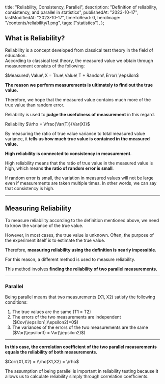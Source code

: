 
  title: "Reliability, Consistency, Parallel",
  description:
    "Definition of reliability, consistency, and parallel in statistics",
  publishedAt: "2023-10-17",
  lastModifiedAt: "2023-10-17",
  timeToRead: 0,
  heroImage: "/contents/reliability/1.png",
  tags: ["statistics"],
};

## What is Reliability?

Reliability is a concept developed from classical test theory in the field of education.  
According to classical test theory, the measured value we obtain through measurement consists of the following:

$Measured\ Value\ X = True\ Value\ T + Random\ Error\ \\epsilon$

**The reason we perform measurements is ultimately to find out the true value.**

Therefore, we hope that the measured value contains much more of the true value than random error.

Reliability is used to **judge the usefulness of measurement** in this regard.

Reliability $\\rho = \\frac{Var(T)}{Var(X)}$

By measuring the ratio of true value variance to total measured value variance, it **tells us how much true value is contained in the measured value.**

**High reliability is connected to consistency in measurement.**

High reliability means that the ratio of true value in the measured value is high, which means **the ratio of random error is small**.

If random error is small, the variation in measured values will not be large even if measurements are taken multiple times. In other words, we can say that consistency is high.

---

## **Measuring Reliability**

To measure reliability according to the definition mentioned above, we need to know the variance of the true value.

However, in most cases, the true value is unknown. Often, the purpose of the experiment itself is to estimate the true value.

Therefore, **measuring reliability using the definition is nearly impossible.**

For this reason, a different method is used to measure reliability.

This method involves **finding the reliability of two parallel measurements.**

---

### **Parallel**

Being parallel means that two measurements (X1, X2) satisfy the following conditions:

1.  The true values are the same (T1 = T2)
2.  The errors of the two measurements are independent ($Cov(\\epsilon1,\\epsilon2)=0$)
3.  The variances of the errors of the two measurements are the same ($Var(\\epsilon1) = Var(\\epsilon2)$)

---

**In this case, the correlation coefficient of the two parallel measurements equals the reliability of both measurements.**

$Corr(X1,X2) = \\rho(X1,X2) = \\rho$

The assumption of being parallel is important in reliability testing because it allows us to calculate reliability simply through correlation coefficients.
